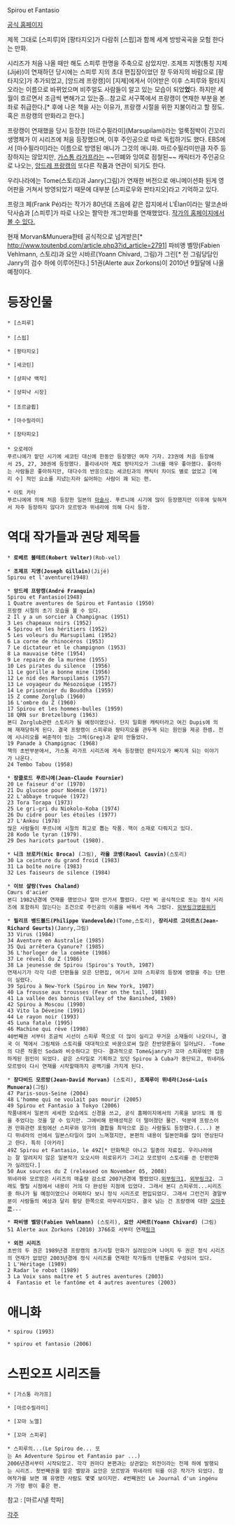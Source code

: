 Spirou et Fantasio

[http://www.spirouetfantasio.com/ 공식 홈페이지]

제목 그대로 [스피루]와 [팡타지오]가 다람쥐 [스핍]과 함께 세계 방방곡곡을 모험 한다는 만화.

시리즈가 처음 나올 때만 해도 스피루 한명을 주축으로 삼았지만. 조제프 지얭(통칭 지제(Jijé))이 연재하던 당시에는 스피루 지의 초대 편집장이었던 장 두와지의 바람으로 [팡타지오]가 추가되었고, [앙드레 프랑캥]이 [지제]에게서 이어받은 이후 스피루와 팡타지오라는 이름으로 바뀌었으며 비주얼도 사람들이 알고 있는 모습이 되었'''었'''다. 하지만 세월이 흐르면서 조금씩 변해가고 있는중...참고로 서구쪽에서 프랑캥이 연재한 부분을 본좌로 취급한다.[* 후에 나온 책을 사는 이유가, 프랑캥 시절을 위한 지불이라고 할 정도. 혹은 프랑캥의 만화라고 한다.]

프랑캥이 연재했을 당시 등장한 [마르수필라미](Marsupilami)라는 얼룩점박이 긴꼬리 생명체가 이 시리즈에 처음 등장했으며, 이후 주인공으로 따로 독립하기도 했다. EBS에서 [마수필라미]라는 이름으로 방영된 애니가 그것의 애니화.
마르수필라미만큼 자주 등장하지는 않았지만, [[가스통 라가프]]라는 ~~민폐와 잉여로 점철된~~ 캐릭터가 주인공으로 나오는, [[앙드레 프랑캥]]의 또다른 작품과 연관이 되기도 한다.

우리나라에는 Tome(스토리)과 Janry(그림)가 연재한 버전으로 애니메이션화 된게 영어판을 거쳐서 방영되었기 때문에 대부분 [스피로우와 판타지오]라고 기억하고 있다. 

프랑크 페(Frank Pé)라는 작가가 80년대 즈음에 같은 잡지에서 L'Élan이라는 말코손바닥사슴과 [스피루]가 따로 나오는 짤막한 개그만화를 연재했었다. [http://www.frankpe.com/elan/bdg_elan.php?annee=1981 작가의 홈페이지에서 볼 수 있다.]

현재 Morvan&Munuera한테 공식적으로 넘겨받은[* http://www.toutenbd.com/article.php3?id_article=2791] 파비앵 벨망(Fabien Vehlmann, 스토리)과 요안 시바르(Yoann Chivard, 그림)가 그린[* 전 그림당담인 Janry의 검수 하에 이루어진다.] 51권(Alerte aux Zorkons)이 2010년 9월달에 나올 예정이다. 



= 등장인물 =

 * [스피루]
 
 * [스핍]

 * [팡타지오]

 * [세코틴]

 * [샹피냑 백작]

 * [샹피냑 시장]
 
 * [조르글륍]

 * [마수필라미]

 * [장타피오]
 
 * 오로레아
 푸르니에가 맡던 시기에 세코틴 대신에 한동안 등장했던 여자 기자. 23권에 처음 등장해서 25, 27, 30권에 등장했다. 폴리네시아 계로 팡타지오가 그녀를 매우 좋아했다. 좋아하는 사람들은 좋아하지만, 대다수의 반응으로는 세코틴과의 캐릭터 차이도 별로 없었고 [메리 수] 적인 요소를 지녔는지라 싫어하는 사람이 꽤 되는 편.

 * 이토 카타
 푸르니에에 의해 처음 등장한 일본의 [[마술사]]. 푸르니에 시기에 많이 등장했지만 이후에 잊혀져서 자주 등장하지 않다가 모르방과 뮈네라에 의해 다시 등장.

= 역대 작가들과 권당 제목들 =

 * '''로베르 블테르(Robert Velter)'''(Rob-vel)

 * '''조제프 지얭(Joseph Gillain)'''(Jijé) 
 Spirou et l'aventure(1948)

 * '''앙드레 프랑캥(André Franquin)'''
 Spirou et Fantasio(1948)
 1 Quatre aventures de Spirou et Fantasio (1950)
 프랑캥 시절의 초기 모습을 볼 수 있다.
 2 Il y a un sorcier à Champignac (1951)
 3 Les chapeaux noirs (1952)
 4 Spirou et les héritiers (1952)
 5 Les voleurs du Marsupilami (1952)
 6 La corne de rhinocéros (1953)
 7 Le dictateur et le champignon (1953)
 8 La mauvaise tête (1954) 
 9 Le repaire de la murène (1955)
 10 Les pirates du silence  (1956)
 11 Le gorille a bonne mine (1956) 
 12 Le nid des Marsupilamis (1957) 
 13 Le voyageur du Mésozoïque (1957) 
 14 Le prisonnier du Bouddha (1959)
 15 Z comme Zorglub (1960)
 16 L'ombre du Z (1960)
 17 Spirou et les hommes-bulles (1959)
 18 QRN sur Bretzelburg (1963)
 본디 Zorglub관련 스토리가 될 예정이였으나. 단지 일회용 캐릭터라고 여긴 Dupis에 의해 재재당하게 된다. 결국 프랑캥이 스피루와 팡타지오를 관두게 되는 원인을 제공 한셈. 전에 시나리오를 써준적이 있는 그렉(Greg)과 같이 만들었다.
 19 Panade à Champignac (1968)
 책의 초반부분에서, 가스통 라가프 시리즈에 게속 등장했던 판타지오가 빠지게 되는 이야기가 나온다.
 24 Tembo Tabou (1958)

 * '''장클로드 푸르니에(Jean-Claude Fournier)'''
 20 Le faiseur d'or (1970)
 21 Du glucose pour Noémie (1971) 
 22 L'abbaye truquée (1972) 
 23 Tora Torapa (1973) 
 25 Le gri-gri du Niokolo-Koba (1974) 
 26 Du cidre pour les étoiles (1977) 
 27 L'Ankou (1978) 
 많은 사람들이 푸르니에 시절의 최고로 뽑는 작품. 핵이 소재로 다뤄지고 있다.
 28 Kodo le tyran (1979). 
 29 Des haricots partout (1980).

 * '''니크 브로카(Nic Broca)''' (그림), '''라울 코뱅(Raoul Cauvin)'''(스토리)
 30 La ceinture du grand froid (1983) 
 31 La boîte noire (1983) 
 32 Les faiseurs de silence (1984) 

 * '''이브 샬랑(Yves Chaland)'''
 Cœurs d'acier
 본디 1982년경에 연재를 했었으나 얼마 안가서 짤렸다. 다만 비 공식적으로 또는 정식 시리즈에 포함하지 않는다는 조건으로 주인공의 이름을 바꿔서 게속 그렸다. [http://www.bdoubliees.com/journalspirou/sfigures6/spirou/chaland.html 외부링크][http://en.wikipedia.org/wiki/Spirou_et_Fantasio#Yves_Chaland.27s_case 영문위키]

 * '''필리프 뱅드블드(Philippe Vandevelde)'''(Tome,스토리), '''장리샤르 고이르츠(Jean-Richard Geurts)'''(Janry,그림)
 33 Virus (1984) 
 34 Aventure en Australie (1985) 
 35 Qui arrêtera Cyanure? (1985) 
 36 L'horloger de la comète (1986) 
 37 Le réveil du Z (1986)
 38 La jeunesse de Spirou (Spirou's Youth, 1987) 
 연재시기가 각각 다른 단편들을 모은 단편집, 여기서 꼬마 스피루의 등장에 영향을 주는 단편이 실렸다.
 39 Spirou à New-York (Spirou in New York, 1987)
 40 La frousse aux trousses (Fear on the tail, 1988)
 41 La vallée des bannis (Valley of the Banished, 1989)
 42 Spirou à Moscou (1990) 
 43 Vito la Déveine (1991) 
 44 Le rayon noir (1993) 
 45 Luna fatale (1995) 
 46 Machine qui rêve (1998)
 40번째권 서부터 조금씩 시선이 스피루 쪽으로 더 많이 실리고 무거운 소재들이 나오더니, 결국 이 책에서 그림체와 스토리를 대대적으로 바꿈으로써 많은 찬반양론들이 일어났다. -Tome의 다른 작품인 Soda와 비슷하다고 한다- 결과적으로 Tome&janry가 꼬마 스피루에만 집중하게된 원인이 되었다. 같은 스타일로 기획하고 있던 Spirou à Cuba가 중단되고, 뮈네라&모르방이 다시 연재를 시작할때까지 공백기를 가지게 된다. 

 * '''장다비드 모르방(Jean-David Morvan)''' (스토리), '''조제루이 뮈네라(José-Luis Munuera)'''(그림)
 47 Paris-sous-Seine (2004) 
 48 L'homme qui ne voulait pas mourir (2005) 
 49 Spirou et Fantasio à Tokyo (2006)
 작품내에서 일본의 세세한 모습에도 신경을 쓰고, 공식 홈페이지에서의 기록을 보아도 꽤 힘을 주었다는 것을 알 수 있지만. 그에비해 판매성적은 더 떨어졌던 물건. 덕분에 프랑스어권 만화관련 포럼에선 스피루와 망가의 결합을 최악으로 꼽는 사람들도 등장했다.(...) 본디 뮈네라의 선에서 일본스타일이 많이 느껴졌지만, 본편의 내용이 일본만화를 많이 연상된다고 한다. 특히 [아키라]
 49Z Spirou et Fantasio, le 49Z[* 만화책은 아니고 일종의 자료집. 우리나라에는 잘 알려지지 않은 일본작가 오오시마 히로유키가 그리고 모르방이 스토리를 쓴 단편만화가 실려있다.]
 50 Aux sources du Z (released on November 05, 2008) 
 뮈네라와 모르방은 시리즈의 매출량 감소로 2007년경에 짤렸었다.[http://www.inedispirou.net/morvan-amp-munuera-arretent-spirou-vt138.html 외부링크1], [http://www.actuabd.com/+Spirou-perd-Morvan-et-Munuera+ 외부링크2]. 그래도 짤릴 시점에서 내용이 거의 다 완성된 지점에 있었다. 그래서 본디 스피루의...시리즈중 하나가 될 예정이였으나 어찌하다 보니 정식 시리즈로 편입되었다. 그래서 그런건지 결말부분이 사람들의 예상과 달리 황당 한쪽으로 마무리지었다. 결국 남는 건 프랑캥에 대한 [[오마주]]뿐...

 * '''파비앵 벨망(Fabien Vehlmann)''' (스토리), '''요안 시바르(Yoann Chivard)''' (그림) 
 51 Alerte aux Zorkons (2010) 3766호 서부터 연재[http://www.spirou.com/journal/3766/ 링크]

 * '''외전 시리즈'''
 초반의 두 권은 1989년경 프랑캥의 초기시절 만화가 실려있으며 나머지 두 권은 정식 시리즈의 연재가 없었던 2003년경에 정식 시리즈를 연재한 작가들의 단편들로 구성되어 있다.
 1 L'Héritage (1989)
 2 Radar le robot (1989)
 3 La Voix sans maître et 5 autres aventures (2003)
 4  Fantasio et le fantôme et 4 autres aventures (2003)

= 애니화 =

 * spirou (1993)

 * spirou et fantasio (2006)

= 스핀오프 시리즈들 =

 * [가스통 라가프]

 * [마르수필라미]

 * [꼬마 노엘]

 * [꼬마 스피루]

 * 스피루의...(Le Spirou de... 또는 An Adventure Spirou et Fantasio par ...)
 2006년경서부터 시작되었고. 각각 권마다 본편과는 상관없는 외전이라는 전제 하에 발행되는 시리즈. 첫번째권을 맡은 벨망과 요안은 모르방과 뮈네라의 뒤를 이은 작가가 되었다. 참여작가를 보면 꽤 유명한 사람도 몇몇 보이지만. 4번째권인 Le Journal d'un ingénu가 가장 평이 좋은 편.

참고 : [마르시넬 학파]

[[각주]]
